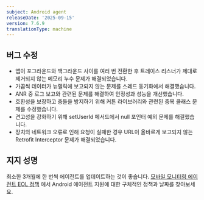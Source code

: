 ```yaml
---
subject: Android agent
releaseDate: '2025-09-15'
version: 7.6.9
translationType: machine
---
```


## 버그 수정

* 앱이 포그라운드와 백그라운드 사이를 여러 번 전환한 후 트레이스 리스너가 제대로 제거되지 않는 메모리 누수 문제가 해결되었습니다.
* 가끔씩 데이터가 뉴렐릭에 보고되지 않는 문제를 스레드 동기화에서 해결했습니다.
* ANR 중 로그 보고와 관련된 문제를 해결하여 안정성과 성능을 개선했습니다.
* 호환성을 보장하고 충돌을 방지하기 위해 커튼 라이브러리와 관련된 중복 클래스 문제를 수정했습니다.
* 견고성을 강화하기 위해 setUserId 메서드에서 null 포인터 예외 문제를 해결했습니다.
* 장치의 네트워크 오류로 인해 요청이 실패한 경우 URL이 올바르게 보고되지 않는 Retrofit Interceptor 문제가 해결되었습니다.

## 지지 성명

최소한 3개월에 한 번씩 에이전트를 업데이트하는 것이 좋습니다. [모바일 모니터링 에이전트 EOL 정책](/docs/mobile-monitoring/new-relic-mobile/get-started/mobile-agents-eol-policy/#android-eol) 에서 Android 에이전트 지원에 대한 구체적인 정책과 날짜를 찾아보세요.